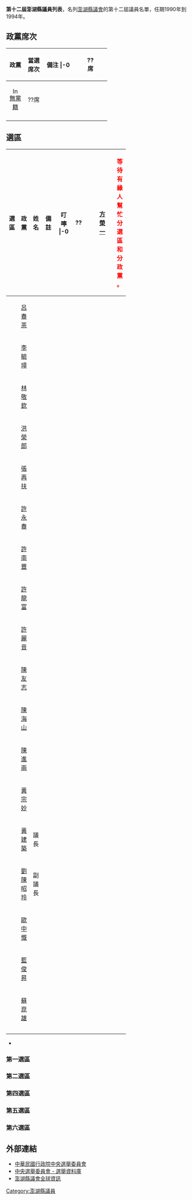 '''第十二屆澎湖縣議員列表'''，名列[[澎湖縣議會|澎湖縣議會]]的第十二屆議員名單，任期1990年到1994年。

== 政黨席次 ==
{| class="wikitable" width=55%
!width=15%|政黨 !!width=15%|當選席次 !!width=25%|備注
|-0
| align="center"|{{Kmt|16px}}||align="center"|??席||align="center"|
|-
| align="center"|[[File:Independent_candidate_icon_(TW).svg|16px]] [[無黨籍|無黨籍]]||align="center"|??席||align="center"|
|-
|}

== 選區 ==
{| class="wikitable" width=65%
!width=10%|選區 !!width=15%|政黨 !!width=10%|姓名 !!width=25%|備註 !!width=5%|叮嚀
|-0
| rowspan="19" align="center"|??||align="center"|　||align="center"|[[方榮一|方榮一]]|| ||rowspan="19" align="center"|<span style='color: #ff0000;'>'''等<br>待<br>有<br>緣<br>人<br>幫<br>忙<br>分<br>選<br>區<br>和<br>分<br>政<br>黨<br>。'''</span>
|-
| align="center"|　||align="center"|[[呂春茶|呂春茶]]||
|-
| align="center"|　||align="center"|[[李毓璋|李毓璋]]||
|-
| align="center"|　||align="center"|[[林敬欽|林敬欽]]||
|-
| align="center"|　||align="center"|[[洪榮郎|洪榮郎]]||
|-
| align="center"|　||align="center"|[[張再扶|張再扶]]||
|-
| align="center"|　||align="center"|[[許永春|許永春]]||
|-
| align="center"|　||align="center"|[[許南豐|許南豐]]||
|-
| align="center"|　||align="center"|[[許龍富|許龍富]]||
|-
| align="center"|　||align="center"|[[許麗音|許麗音]]||
|-
| align="center"|　||align="center"|[[陳友志|陳友志]]||
|-
| align="center"|　||align="center"|[[陳海山_(政治人物)|陳海山]]||
|-
| align="center"|　||align="center"|[[陳進兩|陳進兩]]||
|-
| align="center"|　||align="center"|[[黃宗妙|黃宗妙]]||
|-
| align="center"|　||align="center"|[[黃建築|黃建築]]||議長
|-
| align="center"|　||align="center"|[[劉陳昭玲|劉陳昭玲]]||副議長
|-
| align="center"|　||align="center"|[[歐中慨|歐中慨]]||
|-
| align="center"|　||align="center"|[[藍俊昇|藍俊昇]]||
|-
| align="center"|　||align="center"|[[蘇崑雄|蘇崑雄]]||
|-

|-
|}
* 

=== 第一選區 ===


=== 第二選區 ===


=== 第四選區 ===


=== 第五選區 ===


=== 第六選區 ===


== 外部連結 ==
* [http://www.cec.gov.tw 中華民國行政院中央選舉委員會] {{Wayback|url=http://www.cec.gov.tw/ |date=20181113210335 }}
* [https://web.archive.org/web/20040908044807/http://210.69.23.140/cec/cechead.asp 中央選舉委員會 - 選舉資料庫]
* [http://www.phcouncil.gov.tw 澎湖縣議會全球資訊] {{Wayback|url=http://www.phcouncil.gov.tw/ |date=20120307134633 }}

[[Category:澎湖縣議員|Category:澎湖縣議員]]